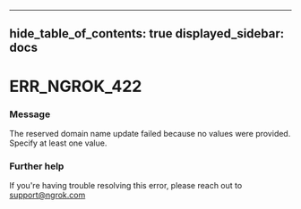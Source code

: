 

---
hide_table_of_contents: true
displayed_sidebar: docs
---


# ERR_NGROK_422

### Message
The reserved domain name update failed because no values were provided. Specify at least one value.

<ErrorDetails error="err_ngrok_422" />



### Further help
If you're having trouble resolving this error, please reach out to [support@ngrok.com](mailto:support@ngrok.com?subject=Help%20with%20ERR_NGROK_422)

